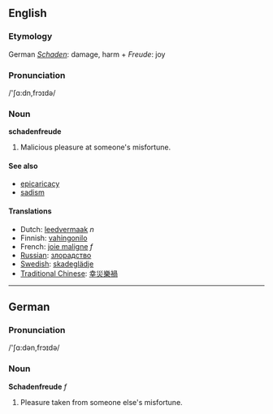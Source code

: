 ==English==

===Etymology===
German ''[[Schaden]]'': damage, harm + ''Freude'': joy

===Pronunciation===
/'&#643;&#593;:dn,fr&#596;&#618;d&#601;/

===Noun===
'''schadenfreude'''
# Malicious pleasure at someone's misfortune. 

====See also====
*[[epicaricacy]]
*[[sadism]]

====Translations====
*Dutch: [[leedvermaak]] ''n''
*Finnish: [[vahingonilo]]
*French: [[joie maligne]] ''f''
*[[Russian]]: [[злорадство]]
*[[Swedish]]: [[skadeglädje]]
*[[Traditional Chinese]]: [[幸災樂禍]]

----

==German==

===Pronunciation===
/'&#643;&#593;:d&#601;n,fr&#596;&#618;d&#601;/

===Noun===
'''Schadenfreude''' ''f''

# Pleasure taken from someone else's misfortune.